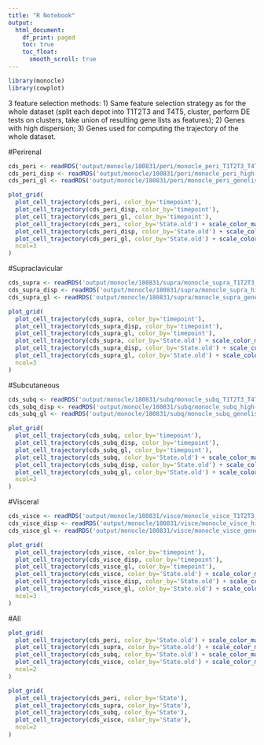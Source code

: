 ```yaml
---
title: "R Notebook"
output:
  html_document:
    df_print: paged
    toc: true
    toc_float: 
      smooth_scroll: true
---
```


```r
library(monocle)
library(cowplot)
```


3 feature selection methods:
1) Same feature selection strategy as for the whole dataset (split each depot into T1T2T3 and T4T5, cluster, perform DE tests on clusters, take union of resulting gene lists as features);
2) Genes with high dispersion;
3) Genes used for computing the trajectory of the whole dataset.

#Perirenal

```r
cds_peri <- readRDS('output/monocle/180831/peri/monocle_peri_T1T2T3_T4T5_res1/10x-180831-peri-monocle')
cds_peri_disp <- readRDS('output/monocle/180831/peri/monocle_peri_high-dispersion/10x-180831-peri-monocle')
cds_peri_gl <- readRDS('output/monocle/180831/peri/monocle_peri_genelist/10x-180831-peri-monocle')

plot_grid(
  plot_cell_trajectory(cds_peri, color_by='timepoint'),
  plot_cell_trajectory(cds_peri_disp, color_by='timepoint'),
  plot_cell_trajectory(cds_peri_gl, color_by='timepoint'),
  plot_cell_trajectory(cds_peri, color_by='State.old') + scale_color_manual(values=c("#f67770", "#964B00", "orange"), name = "State"),
  plot_cell_trajectory(cds_peri_disp, color_by='State.old') + scale_color_manual(values=c("#f67770", "#964B00", "orange"), name = "State"),
  plot_cell_trajectory(cds_peri_gl, color_by='State.old') + scale_color_manual(values=c("#f67770", "#964B00", "orange"), name = "State"),
  ncol=3
)
```

#Supraclavicular

```r
cds_supra <- readRDS('output/monocle/180831/supra/monocle_supra_T1T2T3_T4T5_res1/10x-180831-supra-monocle')
cds_supra_disp <- readRDS('output/monocle/180831/supra/monocle_supra_high-dispersion/10x-180831-supra-monocle')
cds_supra_gl <- readRDS('output/monocle/180831/supra/monocle_supra_genelist/10x-180831-supra-monocle')

plot_grid(
  plot_cell_trajectory(cds_supra, color_by='timepoint'),
  plot_cell_trajectory(cds_supra_disp, color_by='timepoint'),
  plot_cell_trajectory(cds_supra_gl, color_by='timepoint'),
  plot_cell_trajectory(cds_supra, color_by='State.old') + scale_color_manual(values=c("#f67770", "#964B00", "orange"), name = "State"),
  plot_cell_trajectory(cds_supra_disp, color_by='State.old') + scale_color_manual(values=c("#f67770", "#964B00", "orange"), name = "State"),
  plot_cell_trajectory(cds_supra_gl, color_by='State.old') + scale_color_manual(values=c("#f67770", "#964B00", "orange"), name = "State"),
  ncol=3
)
```

#Subcutaneous

```r
cds_subq <- readRDS('output/monocle/180831/subq/monocle_subq_T1T2T3_T4T5_res1/10x-180831-subq-monocle')
cds_subq_disp <- readRDS('output/monocle/180831/subq/monocle_subq_high-dispersion/10x-180831-subq-monocle')
cds_subq_gl <- readRDS('output/monocle/180831/subq/monocle_subq_genelist/10x-180831-subq-monocle')

plot_grid(
  plot_cell_trajectory(cds_subq, color_by='timepoint'),
  plot_cell_trajectory(cds_subq_disp, color_by='timepoint'),
  plot_cell_trajectory(cds_subq_gl, color_by='timepoint'),
  plot_cell_trajectory(cds_subq, color_by='State.old') + scale_color_manual(values=c("#f67770", "#964B00", "orange"), name = "State"),
  plot_cell_trajectory(cds_subq_disp, color_by='State.old') + scale_color_manual(values=c("#f67770", "#964B00", "orange"), name = "State"),
  plot_cell_trajectory(cds_subq_gl, color_by='State.old') + scale_color_manual(values=c("#f67770", "#964B00", "orange"), name = "State"),
  ncol=3
)
```

#Visceral

```r
cds_visce <- readRDS('output/monocle/180831/visce/monocle_visce_T1T2T3_T4T5_res1/10x-180831-visce-monocle')
cds_visce_disp <- readRDS('output/monocle/180831/visce/monocle_visce_high-dispersion/10x-180831-visce-monocle')
cds_visce_gl <- readRDS('output/monocle/180831/visce/monocle_visce_genelist/10x-180831-visce-monocle')

plot_grid(
  plot_cell_trajectory(cds_visce, color_by='timepoint'),
  plot_cell_trajectory(cds_visce_disp, color_by='timepoint'),
  plot_cell_trajectory(cds_visce_gl, color_by='timepoint'),
  plot_cell_trajectory(cds_visce, color_by='State.old') + scale_color_manual(values=c("#f67770", "#964B00", "orange"), name = "State"),
  plot_cell_trajectory(cds_visce_disp, color_by='State.old') + scale_color_manual(values=c("#f67770", "#964B00", "orange"), name = "State"),
  plot_cell_trajectory(cds_visce_gl, color_by='State.old') + scale_color_manual(values=c("#f67770", "#964B00", "orange"), name = "State"),
  ncol=3
)
```

#All

```r
plot_grid(
  plot_cell_trajectory(cds_peri, color_by='State.old') + scale_color_manual(values=c("#f67770", "#964B00", "orange"), name = "State"),
  plot_cell_trajectory(cds_supra, color_by='State.old') + scale_color_manual(values=c("#f67770", "#964B00", "orange"), name = "State"),
  plot_cell_trajectory(cds_subq, color_by='State.old') + scale_color_manual(values=c("#f67770", "#964B00", "orange"), name = "State"),
  plot_cell_trajectory(cds_visce, color_by='State.old') + scale_color_manual(values=c("#f67770", "#964B00", "orange"), name = "State"),
  ncol=2
)
```

```r
plot_grid(
  plot_cell_trajectory(cds_peri, color_by='State'),
  plot_cell_trajectory(cds_supra, color_by='State'), 
  plot_cell_trajectory(cds_subq, color_by='State'), 
  plot_cell_trajectory(cds_visce, color_by='State'),
  ncol=2
)
```

